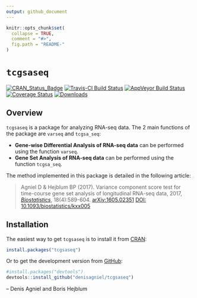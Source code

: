 ```yaml
---
output: github_document
---
```


<!-- README.md is generated from README.Rmd. Please edit that file -->

```r
knitr::opts_chunk$set(
  collapse = TRUE,
  comment = "#>",
  fig.path = "README-"
)
```

# `tcgsaseq`

[![CRAN_Status_Badge](http://www.r-pkg.org/badges/version/tcgsaseq)](https://cran.r-project.org/package=tcgsaseq)
[![Travis-CI Build Status](https://travis-ci.org/denisagniel/tcgsaseq.svg?branch=master)](https://travis-ci.org/denisagniel/tcgsaseq)
[![AppVeyor Build Status](https://ci.appveyor.com/api/projects/status/github/denisagniel/tcgsaseq?branch=master&svg=true)](https://ci.appveyor.com/project/denisagniel/tcgsaseq)
[![Coverage Status](https://img.shields.io/codecov/c/github/denisagniel/tcgsaseq/master.svg)](https://codecov.io/github/denisagniel/tcgsaseq?branch=master)
[![Downloads](https://cranlogs.r-pkg.org/badges/tcgsaseq?color=blue)](https://www.r-pkg.org/pkg/tcgsaseq)


## Overview

`tcgsaseq` is a package for analyzing RNA-seq data. The 2 main functions of the package are `varseq` and `tcgsa_seq`: 

* **Gene-wise Differential Analysis of RNA-seq data** can be performed using the function `varseq`. 
* **Gene Set Analysis of RNA-seq data** can be performed using the function `tcgsa_seq`. 

The method implemented in this package is detailed in the following article:

> Agniel D & Hejblum BP (2017). Variance component score test for time-course gene set analysis of longitudinal RNA-seq data, 2017, [*Biostatistics*](https://academic.oup.com/biostatistics/article-abstract/18/4/589/3065599), 18(4):589-604. [arXiv:1605.02351](https://arxiv.org/abs/1605.02351v4) [DOI: 10.1093/biostatistics/kxx005](https://doi.org/10.1093/biostatistics/kxx005)


## Installation


The easiest way to get `tcgsaseq` is to install it from [CRAN](https://cran.r-project.org/package=tcgsaseq):
```r
install.packages("tcgsaseq")
```

Or to get the development version from [GitHub](https://github.com/denisagniel/tcgsaseq):
```r
#install.packages("devtools")
devtools::install_github("denisagniel/tcgsaseq")
```

 -- Denis Agniel and Boris Hejblum
